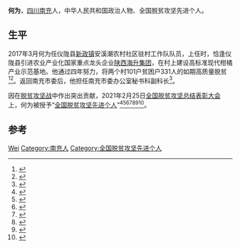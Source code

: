 {{Otheruses|other=名为何为的其他人物|何为}}

'''何为'''，[[四川|四川]][[南充|南充]]人，中华人民共和国政治人物、全国脱贫攻坚先进个人。

== 生平 ==
2017年3月何为任仪陇县[[新政镇_(仪陇县)|新政镇]]安溪潮农村社区驻村工作队队员，上任时，恰逢仪陇县引进农业产业化国家重点龙头企业[[陕西海升集团|陕西海升集团]]，在村上建设高标准现代柑橘产业示范基地。他通过四年努力，将两个村101户贫困户331人的如期高质量脱贫<ref>{{Cite news|url=http://www.cnncw.cn/2021/0304/348978.shtml|title=执初心之笔 书扶贫答卷 ———记全国脱贫攻坚先进个人、仪陇县新政镇安溪潮农村社区驻村工作队队员、南充市委办公室秘书科副科长何为|date=2021-03-04|work=南充新闻网|language=zh-hans}}</ref><ref>{{Cite web|title=南充7人6集体获全国脱贫攻坚先进表彰|url=http://www.nanchong.gov.cn/news/show/b3d59696-777f-4915-be00-818546ece048.html|accessdate=2021-04-02|work=南充市人民政府|archive-date=2021-04-04|archive-url=https://web.archive.org/web/20210404040345/http://www.nanchong.gov.cn/news/show/b3d59696-777f-4915-be00-818546ece048.html}}</ref>。返回南充市委后，他担任南充市委办公室秘书科副科长<ref>{{cite news |author=冯方雄 |editor1=王玉芬 |editor2=易立权 |title=执初心之笔 书扶贫答卷———记全国脱贫攻坚先进个人、仪陇县新政镇安溪潮农村社区驻村工作队队员、南充市委办公室秘书科副科长何为 |url=http://ncrb.cnncw.cn/shtml/ncrb/20210304/98676.shtml |accessdate=2021-03-31 |work=南充日报 |date=2021-03-04 |archiveurl=https://web.archive.org/web/20210331092937/http://snapshot.sogoucdn.com/websnapshot?ie=utf8&url=http://ncrb.cnncw.cn/shtml/ncrb/20210304/98676.shtml&did=29800c6e31ee6c61-2a5474306e322f8e-31d7727fe5674469d6367baa6e353560&k=528c9dc0985cd376f192086a3a3b5ce3 |archivedate=2021-03-21 |deadurl=no}}</ref>。

因在[[脱贫攻坚战|脱贫攻坚战]]中作出突出贡献，2021年2月25日[[全国脱贫攻坚总结表彰大会|全国脱贫攻坚总结表彰大会]]上，何为被授予“[[全国脱贫攻坚先进个人|全国脱贫攻坚先进个人]]”<ref>{{Cite web|title=关于全国脱贫攻坚先进个人先进集体拟表彰对象的公示|url=https://www.chinanews.com/gn/2021/02-10/9409480.shtml|accessdate=2021-03-12|work=[[中新网|中新网]]|archive-date=2021-02-15|archive-url=https://web.archive.org/web/20210215003222/http://www.chinanews.com/gn/2021/02-10/9409480.shtml}}</ref><ref>{{Cite web|title=全国脱贫攻坚1981名先进个人和1501个先进集体名单发布|url=https://www.thepaper.cn/newsDetail_forward_11460123|accessdate=2021-03-12|work=[[澎湃新闻|澎湃新闻]]|archive-date=2021-02-28|archive-url=https://web.archive.org/web/20210228125058/https://www.thepaper.cn/newsDetail_forward_11460123}}</ref><ref>{{Cite web|title=全国脱贫攻坚先进个人1981名、先进集体1501个 名单公布|url=https://www.bjnews.com.cn/detail/161425514215596.html|accessdate=2021-03-12|work=[[北京新闻网|北京新闻网]]|archive-date=2021-08-20|archive-url=https://web.archive.org/web/20210820171915/https://www.bjnews.com.cn/detail/161425514215596.html}}</ref><ref>{{cite web | title=关于表彰全国脱贫攻坚先进个人和先进集体的决定 | website=人民日报 | date=2013-07-17 | url=http://paper.people.com.cn/rmrb/html/2021-02/26/nw.D110000renmrb_20210226_4-03.htm | language=zh | access-date=2021-03-17 | archive-date=2021-08-13 | archive-url=https://web.archive.org/web/20210813225632/http://paper.people.com.cn/rmrb/html/2021-02/26/nw.D110000renmrb_20210226_4-03.htm }}</ref><ref>{{cite web | title=全国脱贫攻坚先进个人名单 | website=光明日报-光明网 | url=https://epaper.gmw.cn/gmrb/html/2021-02/26/nw.D110000gmrb_20210226_1-08.htm | language=zh | access-date=2021-03-17 | archive-date=2021-12-03 | archive-url=https://web.archive.org/web/20211203003331/https://epaper.gmw.cn/gmrb/html/2021-02/26/nw.D110000gmrb_20210226_1-08.htm }}</ref><ref>{{cite web | title=全国脱贫攻坚1981名先进个人和1501个先进集体名单发布 | website=东方网 | date=2021-02-25 | url=https://n.eastday.com/pnews/161425172177019915 | language=zh | access-date=2021-03-17 | archive-date=2021-12-03 | archive-url=https://web.archive.org/web/20211203003339/https://n.eastday.com/pnews/161425172177019915 }}</ref><ref>{{cite web | title=中共中央国务院关于表彰全国脱贫攻坚先进个人和先进集体的决定 | website=[[环球网|环球网]] | url=https://china.huanqiu.com/article/424sBpZGkdl | language=zh | access-date=2021-03-17 | archive-date=2021-08-20 | archive-url=https://web.archive.org/web/20210820144800/https://china.huanqiu.com/article/424sBpZGkdl }}</ref>。

== 参考 ==
{{Reflist|4}}

{{Authority control}}
{{DEFAULTSORT:He}}
[[Category:何姓|Wei]]
[[Category:南充人|Category:南充人]]
[[Category:全国脱贫攻坚先进个人|Category:全国脱贫攻坚先进个人]]